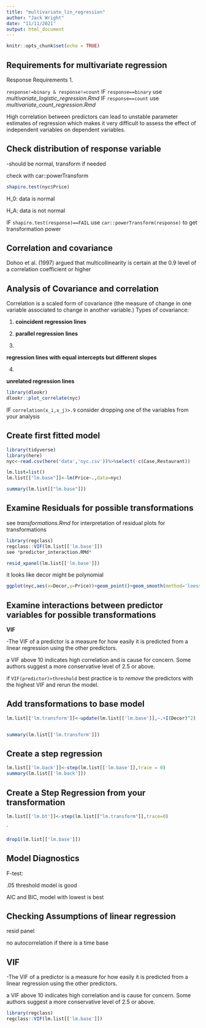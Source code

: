 ```yaml
---
title: "multivariate_lin_regression"
author: "Jack Wright"
date: "11/11/2021"
output: html_document
---
```


```r
knitr::opts_chunk$set(echo = TRUE)
```


## Requirements for multivariate regression


Response Requirements
1.

`response!=binary & response!=count`
   IF `response==binary`
    use *multivariate_logistic_regression.Rmd*
   IF `response==count`
    use *multivariate_count_regression.Rmd*



High correlation between predictors can lead to unstable parameter estimates of regression which makes it very difficult to assess the effect of independent variables on dependent variables. 


## Check distribution of response variable

-should be normal, transform if needed

check with car::powerTransform

```r
shapiro.test(nyc$Price)
```
H_0: data is normal

H_A: data is not normal

IF
`shapiro.test(response)==FAIL`
  use `car::powerTransform(response)` to get transformation power

## Correlation and covariance

Dohoo et al. (1997) argued that multicollinearity is certain at the 0.9 level of a correlation coefficient or higher


## Analysis of Covariance and correlation

Correlation is a scaled form of covariance (the measure of change in one variable associated to change in another variable.)
Types of covariance:

1.
**coincident regression lines**

2.
**parallel regression lines**

3.

**regression lines with equal intercepts but different slopes**

4.

**unrelated regression lines**

```r
library(dlookr)
dlookr::plot_correlate(nyc)
```
IF `correlation(x_i,x_j)>.9`
  consider dropping one of the variables from your analysis
  


## Create first fitted model

```r
library(tidyverse)
library(here)
nyc<-read.csv(here('data','nyc.csv'))%>%select(-c(Case,Restaurant))
```


```r
lm.list=list()
lm.list[["lm.base"]]<-lm(Price~.,data=nyc)
```

```r
summary(lm.list[["lm.base"]])
```
## Examine Residuals for possible transformations

see *transformations.Rmd* for interpretation of residual plots for transformations

```r
library(regclass)
regclass::VIF(lm.list[['lm.base']])
see *predictor_interaction.RMd* 
```


```r
resid_xpanel(lm.list[['lm.base']])
```
it looks like decor might be polynomial

```r
ggplot(nyc,aes(x=Decor,y=Price))+geom_point()+geom_smooth(method='loess',se=FALSE,color='blue')+geom_smooth(method='lm',color='red')
```

## Examine interactions between predictor variables for possible transformations

**VIF**


-The VIF of a predictor is a measure for how easily it is predicted from a linear regression using the other predictors. 

a VIF above 10 indicates high correlation and is cause for concern. Some authors suggest a more conservative level of 2.5 or above. 

if `VIF(predictor)>threshold`
  best practice is to *remove* the predictors with the highest VIF and rerun the model. 





## Add transformations to base model

```r

lm.list[['lm.transform']]<-update(lm.list[['lm.base']],~.+I(Decor)^2)


summary(lm.list[['lm.transform']])
```


## Create a step regression
```r
lm.list[['lm.back']]<-step(lm.list[['lm.base']],trace = 0)
summary(lm.list[['lm.back']])
```
## Create a Step Regression from your transformation

```r
lm.list[['lm.bt']]<-step(lm.list[["lm.transform"]],trace=0)
```


`


```r
drop1(lm.list[['lm.base']])
```

## Model Diagnostics

F-test:

.05 threshold model is good

AIC and BIC, model with lowest is best

## Checking Assumptions of linear regression

resid panel


no autocorrelation if there is a time base

## VIF

-The VIF of a predictor is a measure for how easily it is predicted from a linear regression using the other predictors. 

a VIF above 10 indicates high correlation and is cause for concern. Some authors suggest a more conservative level of 2.5 or above. 
```r
library(regclass)
regclass::VIF(lm.list[['lm.base']])
```

